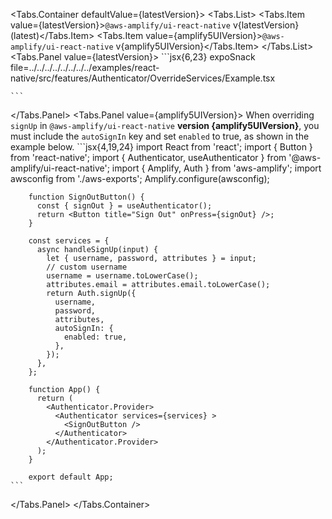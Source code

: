 

<Tabs.Container defaultValue={latestVersion}>
  <Tabs.List>
    <Tabs.Item value={latestVersion}>`@aws-amplify/ui-react-native` v{latestVersion} (latest)</Tabs.Item>
    <Tabs.Item value={amplify5UIVersion}>`@aws-amplify/ui-react-native` v{amplify5UIVersion}</Tabs.Item>
  </Tabs.List>
  <Tabs.Panel value={latestVersion}>
    ```jsx{6,23} expoSnack file=../../../../../../../../examples/react-native/src/features/Authenticator/OverrideServices/Example.tsx

    ```
  </Tabs.Panel>
    <Tabs.Panel value={amplify5UIVersion}>
      <Alert role="none" variation="warning" heading="Sign Up Auto Sign In">
        When overriding `signUp` in `@aws-amplify/ui-react-native` **version {amplify5UIVersion}**, you must include the `autoSignIn` key and set `enabled` to true, as shown in the example below.
      </Alert>
      ```jsx{4,19,24}
        import React from 'react';
        import { Button } from 'react-native';
        import { Authenticator, useAuthenticator } from '@aws-amplify/ui-react-native';
        import { Amplify, Auth } from 'aws-amplify';
        import awsconfig from './aws-exports';
        Amplify.configure(awsconfig);

        function SignOutButton() {
          const { signOut } = useAuthenticator();
          return <Button title="Sign Out" onPress={signOut} />;
        }

        const services = {
          async handleSignUp(input) {
            let { username, password, attributes } = input;
            // custom username
            username = username.toLowerCase();
            attributes.email = attributes.email.toLowerCase();
            return Auth.signUp({
              username,
              password,
              attributes,
              autoSignIn: {
                enabled: true,
              },
            });
          },
        };

        function App() {
          return (
            <Authenticator.Provider>
              <Authenticator services={services} >
                <SignOutButton />
              </Authenticator>
            </Authenticator.Provider>
          );
        }

        export default App;
    ```
  </Tabs.Panel>
</Tabs.Container>